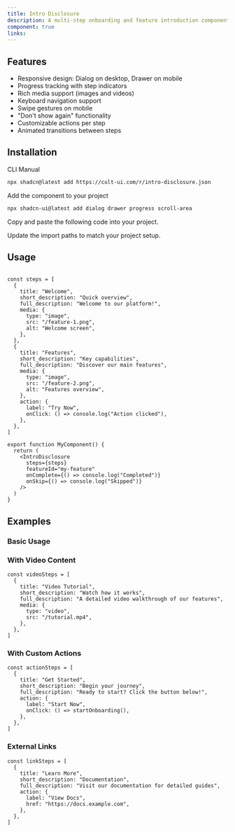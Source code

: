 ```yaml
---
title: Intro Disclosure
description: A multi-step onboarding and feature introduction component with responsive design.
component: true
links:
---
```


<ComponentPreview
  name="intro-disclosure-demo"
  className="[&_.preview>[data-orientation=vertical]]:sm:max-w-[70%]"
/>

## Features

- Responsive design: Dialog on desktop, Drawer on mobile
- Progress tracking with step indicators
- Rich media support (images and videos)
- Keyboard navigation support
- Swipe gestures on mobile
- "Don't show again" functionality
- Customizable actions per step
- Animated transitions between steps

## Installation

<CodeTabs>

<TabsList>
  <TabsTrigger value="cli">CLI</TabsTrigger>
  <TabsTrigger value="manual">Manual</TabsTrigger>
</TabsList>

<TabsContent value="cli">

```bash
npx shadcn@latest add https://cult-ui.com/r/intro-disclosure.json
```

</TabsContent>

<TabsContent value="manual">

<Steps>

<Step>Add the component to your project</Step>

```bash
npx shadcn-ui@latest add dialog drawer progress scroll-area
```

<Step>Copy and paste the following code into your project.</Step>

<ComponentSource name="intro-disclosure" />

<Step>Update the import paths to match your project setup.</Step>

</Steps>

</TabsContent>

</CodeTabs>

## Usage

```tsx

const steps = [
  {
    title: "Welcome",
    short_description: "Quick overview",
    full_description: "Welcome to our platform!",
    media: {
      type: "image",
      src: "/feature-1.png",
      alt: "Welcome screen",
    },
  },
  {
    title: "Features",
    short_description: "Key capabilities",
    full_description: "Discover our main features",
    media: {
      type: "image",
      src: "/feature-2.png",
      alt: "Features overview",
    },
    action: {
      label: "Try Now",
      onClick: () => console.log("Action clicked"),
    },
  },
]

export function MyComponent() {
  return (
    <IntroDisclosure
      steps={steps}
      featureId="my-feature"
      onComplete={() => console.log("Completed")}
      onSkip={() => console.log("Skipped")}
    />
  )
}
```

## Examples

### Basic Usage

<ComponentPreview name="intro-disclosure-demo" />

### With Video Content

```tsx
const videoSteps = [
  {
    title: "Video Tutorial",
    short_description: "Watch how it works",
    full_description: "A detailed video walkthrough of our features",
    media: {
      type: "video",
      src: "/tutorial.mp4",
    },
  },
]
```

### With Custom Actions

```tsx
const actionSteps = [
  {
    title: "Get Started",
    short_description: "Begin your journey",
    full_description: "Ready to start? Click the button below!",
    action: {
      label: "Start Now",
      onClick: () => startOnboarding(),
    },
  },
]
```

### External Links

```tsx
const linkSteps = [
  {
    title: "Learn More",
    short_description: "Documentation",
    full_description: "Visit our documentation for detailed guides",
    action: {
      label: "View Docs",
      href: "https://docs.example.com",
    },
  },
]
```
